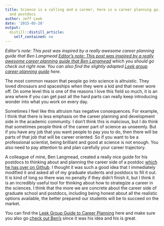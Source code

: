 ```yaml
---
title: Science is a calling and a career, here is a career planning guide for students
  and postdocs
author: Jeff Leek
date: '2015-05-28'
output:
  distill::distill_article:
    self_contained: no
---
```


_Editor’s note: This post was inspired by a really awesome career planning guide that Ben Langmead_ [_Editor’s note: This post was inspired by a really awesome career planning guide that Ben Langmead_](https://github.com/BenLangmead/langmead-lab/blob/master/postdoc_questionnaire.md) _which you should go check out right now. You can also find the slightly adapted_ [_Leek group career planning guide_](https://github.com/jtleek/careerplanning) _here._ 

The most common reason that people go into science is altruistic. They loved dinosaurs and spaceships when they were a kid and that never wore off. On some level this is one of the reasons I love this field so much, it is an area where if you can get past all the hard parts can really keep introducing wonder into what you work on every day.

Sometimes I feel like this altruism has negative consequences. For example, I think that there is less emphasis on the career planning and development side in the academic community. I don’t think this is malicious, but I do think that sometimes people think of the career part of science as unseemly. But if you have any job that you want people to pay you to do, then there will be parts of that job that will be career oriented. So if you want to be a professional scientist, being brilliant and good at science is not enough. You also need to pay attention to and plan carefully your career trajectory.

A colleague of mine, Ben Langmead, created a really nice guide for his postdocs to thinking about and planning the career side of a postdoc [which he has over on Github](https://github.com/BenLangmead/langmead-lab/blob/master/postdoc_questionnaire.md). I thought it was such a good idea that I immediately modified it and asked all of my graduate students and postdocs to fill it out. It is kind of long so there was no penalty if they didn’t finish it, but I think it is an incredibly useful tool for thinking about how to strategize a career in the sciences. I think that the more we are concrete about the career side of graduate school and postdocs, including being honest about all the realistic options available, the better prepared our students will be to succeed on the market.

You can find the [Leek Group Guide to Career Planning](https://github.com/jtleek/careerplanning) here and make sure you also go [check out Ben’s](https://github.com/BenLangmead/langmead-lab/blob/master/postdoc_questionnaire.md) since it was his idea and his is great.

&nbsp;
